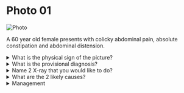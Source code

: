 # Photo 01

![Photo](/surgery/photo/01.jpeg)

A 60 year old female presents with colicky abdominal pain, absolute constipation and abdominal distension.

<details>
  <summary>What is the physical sign of the picture?</summary>
  Step ladder pattern of visible peristalsis
</details>

<details>
  <summary>What is the provisional diagnosis?</summary>
  Intestinal obstruction
</details>

<details>
<summary>Name 2 X-ray that you would like to do?</summary>

1. Plain X-ray abdomen erect (Will show multiple air fluid levels)
1. Barium enema X-ray (Will show obstruction in the colon due to carcinoma of the large intestine)

</details>

<details>
<summary>What are the 2 likely causes?</summary>

1. Carcinoma of the left colon
1. Adhesive intestinal obstruction

</details>

<details>
<summary>Management</summary>

- Pre-operative resuscitation including nasogastric suction and intravenous fluid
- Pre-operative anti-biotics active against gram-negative and anaerobic organisms
- Laparotomy followed by resection of affected segment of the colon and end to end anastomosis

</details>
